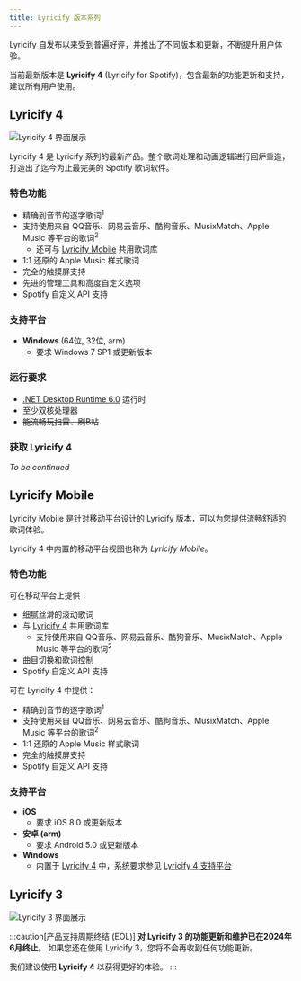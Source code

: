 ```yaml
---
title: Lyricify 版本系列
---
```


Lyricify 自发布以来受到普遍好评，并推出了不同版本和更新，不断提升用户体验。

当前最新版本是 **Lyricify 4** (Lyricify for Spotify)，包含最新的功能更新和支持，建议所有用户使用。

## Lyricify 4

![Lyricify 4 界面展示](@assets/get-started/versions/lyricify-4-zh-cn.png)

Lyricify 4 是 Lyricify 系列的最新产品。整个歌词处理和动画逻辑进行回炉重造，打造出了迄今为止最完美的 Spotify 歌词软件。

### 特色功能

- 精确到音节的逐字歌词<sup>1</sup>
- 支持使用来自 QQ音乐、网易云音乐、酷狗音乐、MusixMatch、Apple Music 等平台的歌词<sup>2</sup>
  - 还可与 [Lyricify Mobile](#lyricify-mobile) 共用歌词库
- 1:1 还原的 Apple Music 样式歌词
- 完全的触摸屏支持
- 先进的管理工具和高度自定义选项
- Spotify 自定义 API 支持

### 支持平台

- **Windows** (64位, 32位, arm)
  - 要求 Windows 7 SP1 或更新版本

### 运行要求

- [.NET Desktop Runtime 6.0](https://dotnet.microsoft.com/zh-cn/download/dotnet/6.0) 运行时
- 至少双核处理器
- ~~能流畅玩扫雷、刷B站~~

### 获取 Lyricify 4

_To be continued_

## Lyricify Mobile

Lyricify Mobile 是针对移动平台设计的 Lyricify 版本，可以为您提供流畅舒适的歌词体验。

Lyricify 4 中内置的移动平台视图也称为 _Lyricify Mobile_。

### 特色功能

可在移动平台上提供：

- 细腻丝滑的滚动歌词
- 与 [Lyricify 4](#lyricify-4) 共用歌词库
  - 支持使用来自 QQ音乐、网易云音乐、酷狗音乐、MusixMatch、Apple Music 等平台的歌词<sup>2</sup>
- 曲目切换和歌词控制
- Spotify 自定义 API 支持

可在 Lyricify 4 中提供：

- 精确到音节的逐字歌词<sup>1</sup>
- 支持使用来自 QQ音乐、网易云音乐、酷狗音乐、MusixMatch、Apple Music 等平台的歌词<sup>2</sup>
- 1:1 还原的 Apple Music 样式歌词
- 完全的触摸屏支持
- Spotify 自定义 API 支持

### 支持平台

- **iOS**
  - 要求 iOS 8.0 或更新版本
- **安卓 (arm)**
  - 要求 Android 5.0 或更新版本
- **Windows**
  - 内置于 [Lyricify 4](#lyricify-4) 中，系统要求参见 [Lyricify 4 支持平台](#支持平台)

## Lyricify 3

![Lyricify 3 界面展示](@assets/get-started/versions/lyricify-3-zh-cn.png)

:::caution[产品支持周期终结 (EOL)]
**对 Lyricify 3 的功能更新和维护已在2024年6月终止**。 如果您还在使用 Lyricify 3，您将不会再收到任何功能更新。

我们建议使用 **Lyricify 4** 以获得更好的体验。
:::
